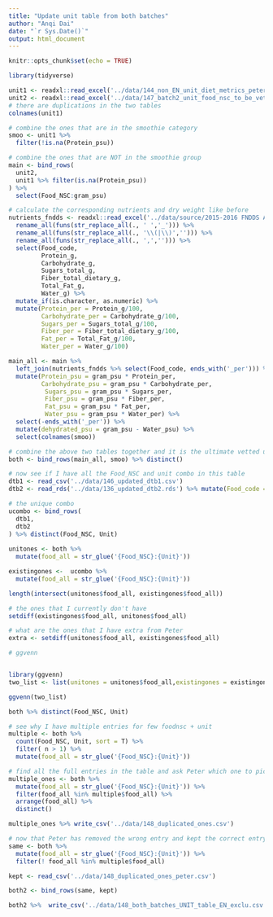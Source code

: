 ```yaml
---
title: "Update unit table from both batches"
author: "Anqi Dai"
date: "`r Sys.Date()`"
output: html_document
---
```


```r
knitr::opts_chunk$set(echo = TRUE)
```

```r
library(tidyverse)
```

```r
unit1 <- readxl::read_excel('../data/144_non_EN_unit_diet_metrics_peter.xlsx')
unit2 <- readxl::read_excel('../data/147_batch2_unit_food_nsc_to_be_vet_peter.xlsx')
# there are duplications in the two tables
colnames(unit1)
```

```r
# combine the ones that are in the smoothie category
smoo <- unit1 %>% 
  filter(!is.na(Protein_psu))

# combine the ones that are NOT in the smoothie group
main <- bind_rows(
  unit2,
  unit1 %>% filter(is.na(Protein_psu))
) %>% 
  select(Food_NSC:gram_psu)

# calculate the corresponding nutrients and dry weight like before
nutrients_fndds <- readxl::read_excel('../data/source/2015-2016 FNDDS At A Glance - FNDDS Nutrient Values.xlsx', skip = 1, col_types  = 'text') %>% 
  rename_all(funs(str_replace_all(., ' ','_'))) %>% 
  rename_all(funs(str_replace_all(., '\\(|\\)',''))) %>% 
  rename_all(funs(str_replace_all(., ',',''))) %>% 
  select(Food_code, 
         Protein_g, 
         Carbohydrate_g,
         Sugars_total_g, 
         Fiber_total_dietary_g,
         Total_Fat_g,   
         Water_g) %>% 
  mutate_if(is.character, as.numeric) %>% 
  mutate(Protein_per = Protein_g/100,
         Carbohydrate_per = Carbohydrate_g/100,
         Sugars_per = Sugars_total_g/100,
         Fiber_per = Fiber_total_dietary_g/100,
         Fat_per = Total_Fat_g/100,
         Water_per = Water_g/100)

main_all <- main %>% 
  left_join(nutrients_fndds %>% select(Food_code, ends_with('_per'))) %>% 
  mutate(Protein_psu = gram_psu * Protein_per,
         Carbohydrate_psu = gram_psu * Carbohydrate_per,
          Sugars_psu = gram_psu * Sugars_per,
          Fiber_psu = gram_psu * Fiber_per,
          Fat_psu = gram_psu * Fat_per,
          Water_psu = gram_psu * Water_per) %>% 
  select(-ends_with('_per')) %>% 
  mutate(dehydrated_psu = gram_psu - Water_psu) %>% 
  select(colnames(smoo))

# combine the above two tables together and it is the ultimate vetted unit table!!!!
both <- bind_rows(main_all, smoo) %>% distinct()


```

```r
# now see if I have all the Food_NSC and unit combo in this table
dtb1 <- read_csv('../data/146_updated_dtb1.csv')
dtb2 <- read_rds('../data/136_updated_dtb2.rds') %>% mutate(Food_code = as.numeric(Food_code))

# the unique combo
ucombo <- bind_rows(
  dtb1,
  dtb2 
) %>% distinct(Food_NSC, Unit)
  
unitones <- both %>% 
  mutate(food_all = str_glue('{Food_NSC}:{Unit}'))

existingones <-  ucombo %>% 
  mutate(food_all = str_glue('{Food_NSC}:{Unit}'))

length(intersect(unitones$food_all, existingones$food_all))

# the ones that I currently don't have 
setdiff(existingones$food_all, unitones$food_all)

# what are the ones that I have extra from Peter
extra <- setdiff(unitones$food_all, existingones$food_all)

# ggvenn


library(ggvenn)
two_list <- list(unitones = unitones$food_all,existingones = existingones$food_all)

ggvenn(two_list)

both %>% distinct(Food_NSC, Unit)
```

```r
# see why I have multiple entries for few foodnsc + unit
multiple <- both %>% 
  count(Food_NSC, Unit, sort = T) %>% 
  filter( n > 1) %>% 
  mutate(food_all = str_glue('{Food_NSC}:{Unit}'))

# find all the full entries in the table and ask Peter which one to pick
multiple_ones <- both %>% 
  mutate(food_all = str_glue('{Food_NSC}:{Unit}')) %>% 
  filter(food_all %in% multiple$food_all) %>% 
  arrange(food_all) %>% 
  distinct()

multiple_ones %>% write_csv('../data/148_duplicated_ones.csv')
```

```r
# now that Peter has removed the wrong entry and kept the correct entry , merge them back to the table
same <- both %>% 
  mutate(food_all = str_glue('{Food_NSC}:{Unit}')) %>% 
  filter(! food_all %in% multiple$food_all)

kept <- read_csv('../data/148_duplicated_ones_peter.csv')

both2 <- bind_rows(same, kept)

both2 %>%  write_csv('../data/148_both_batches_UNIT_table_EN_exclu.csv')
```


